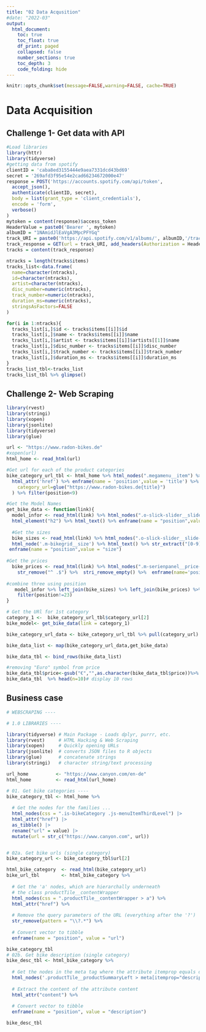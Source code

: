 ```yaml
---
title: "02 Data Acqusition"
#date: "2022-03"
output:
  html_document:
    toc: true
    toc_float: true
    df_print: paged
    collapsed: false
    number_sections: true
    toc_depth: 3
    code_folding: hide
---
```


```r
knitr::opts_chunk$set(message=FALSE,warning=FALSE, cache=TRUE)
```


# Data Acquisition


## Challenge 1- Get data with API

```r
#Load libraries
library(httr)
library(tidyverse)
#getting data from spotify 
clientID = 'caba8ed3155444e9aea7331dcd43bd69'
secret = '269afd3f95e54e2cad66234672000e47'
response = POST('https://accounts.spotify.com/api/token',
  accept_json(),
  authenticate(clientID, secret),
  body = list(grant_type = 'client_credentials'),
  encode = 'form',
  verbose()
)
mytoken = content(response)$access_token
HeaderValue = paste0('Bearer ', mytoken)
albumID = "1NAmidJlEaVgA3MpcPFYGq"
track_URI = paste0('https://api.spotify.com/v1/albums/', albumID,'/tracks')
track_response = GET(url = track_URI, add_headers(Authorization = HeaderValue))
tracks = content(track_response)

ntracks = length(tracks$items)
tracks_list<-data.frame(
  name=character(ntracks),
  id=character(ntracks),
  artist=character(ntracks),
  disc_number=numeric(ntracks),
  track_number=numeric(ntracks),
  duration_ms=numeric(ntracks),
  stringsAsFactors=FALSE
)

for(i in 1:ntracks){
  tracks_list[i,]$id <- tracks$items[[i]]$id
  tracks_list[i,]$name <- tracks$items[[i]]$name
  tracks_list[i,]$artist <- tracks$items[[i]]$artists[[1]]$name
  tracks_list[i,]$disc_number <- tracks$items[[i]]$disc_number
  tracks_list[i,]$track_number <- tracks$items[[i]]$track_number
  tracks_list[i,]$duration_ms <- tracks$items[[i]]$duration_ms
}
tracks_list_tbl<-tracks_list
tracks_list_tbl %>% glimpse()
```
## Challenge 2- Web Scraping

```r
library(rvest)
library(stringi)
library(xopen)
library(jsonlite)
library(tidyverse)
library(glue)

url <- "https://www.radon-bikes.de"
#xopen(url)
html_home <- read_html(url)

#Get url for each of the product categories
bike_category_url_tbl <- html_home %>% html_nodes(".megamenu__item") %>% html_elements("a") %>% 
  html_attr('href') %>% enframe(name = 'position',value = 'title') %>% mutate(
    category_url=glue("https://www.radon-bikes.de{title}")
  ) %>% filter(position<9)

#Get the Model Names
get_bike_data <- function(link){
  model_infor <- read_html(link) %>% html_nodes(".o-slick-slider__slide-content") %>%
  html_element("h2") %>% html_text() %>% enframe(name = "position",value = 'model')
  
  #Get the sizes
  bike_sizes <- read_html(link) %>% html_nodes(".o-slick-slider__slide-content")%>%  
  html_node('.m-bikegrid__size') %>% html_text() %>% str_extract("[0-9].+")%>% 
 enframe(name = "position",value = "size")
  
#Get the prices
  bike_prices <- read_html(link) %>% html_nodes(".m-serienpanel__price--active") %>% html_text() %>% 
    str_remove("^ .$") %>%  stri_remove_empty() %>%  enframe(name='position',value = 'price')
  
#combine three using position
   model_infor %>% left_join(bike_sizes) %>% left_join(bike_prices) %>%
    filter(position!=23)
}

# Get the URl for 1st category
category_1 <-  bike_category_url_tbl$category_url[2] 
bike_model<- get_bike_data(link = category_1)

bike_category_url_data <- bike_category_url_tbl %>% pull(category_url) 

bike_data_list <- map(bike_category_url_data,get_bike_data) 

bike_data_tbl <- bind_rows(bike_data_list) 

#removing "Euro" symbol from price
bike_data_tbl$price<-gsub("€","",as.character(bike_data_tbl$price))%>% na.exclude()
bike_data_tbl  %>% head(n=10)# display 10 rows

```
## Business case
```r
# WEBSCRAPING ----

# 1.0 LIBRARIES ----

library(tidyverse) # Main Package - Loads dplyr, purrr, etc.
library(rvest)     # HTML Hacking & Web Scraping
library(xopen)     # Quickly opening URLs
library(jsonlite)  # converts JSON files to R objects
library(glue)      # concatenate strings
library(stringi)   # character string/text processing

url_home          <- "https://www.canyon.com/en-de"
html_home         <- read_html(url_home)

# 01. Get bike categories ----
bike_category_tbl <- html_home %>%
  
  # Get the nodes for the families ...
  html_nodes(css = ".is-bikeCategory .js-menuItemThirdLevel") |> 
  html_attr("href") |> 
  as_tibble() |> 
  rename("url" = value) |> 
  mutate(url = str_c("https://www.canyon.com", url))


# 02a. Get bike urls (single category)
bike_category_url <- bike_category_tbl$url[2]

html_bike_category  <- read_html(bike_category_url)
bike_url_tbl        <- html_bike_category %>%
  
  # Get the 'a' nodes, which are hierarchally underneath 
  # the class productTile__contentWrapper
  html_nodes(css = ".productTile__contentWrapper > a") %>%
  html_attr("href") %>%
  
  # Remove the query parameters of the URL (everything after the '?')
  str_remove(pattern = "\\?.*") %>%
  
  # Convert vector to tibble
  enframe(name = "position", value = "url")

bike_category_tbl 
# 02b. Get bike description (single category)
bike_desc_tbl <- html_bike_category %>%
  
  # Get the nodes in the meta tag where the attribute itemprop equals description
  html_nodes('.productTile__productSummaryLeft > meta[itemprop="description"]') %>%
  
  # Extract the content of the attribute content
  html_attr("content") %>%
  
  # Convert vector to tibble
  enframe(name = "position", value = "description")

bike_desc_tbl
```